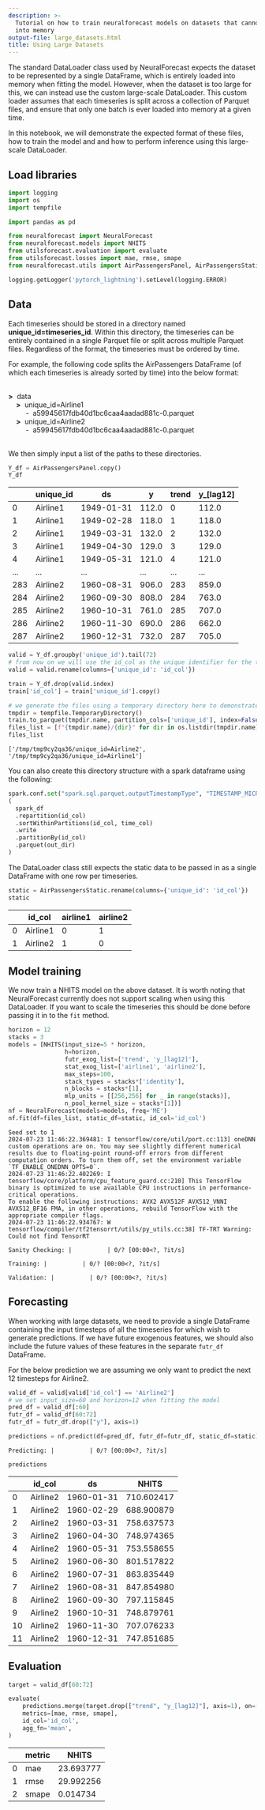 ```yaml
---
description: >-
  Tutorial on how to train neuralforecast models on datasets that cannot fit
  into memory
output-file: large_datasets.html
title: Using Large Datasets
---
```



The standard DataLoader class used by NeuralForecast expects the dataset
to be represented by a single DataFrame, which is entirely loaded into
memory when fitting the model. However, when the dataset is too large
for this, we can instead use the custom large-scale DataLoader. This
custom loader assumes that each timeseries is split across a collection
of Parquet files, and ensure that only one batch is ever loaded into
memory at a given time.

In this notebook, we will demonstrate the expected format of these
files, how to train the model and and how to perform inference using
this large-scale DataLoader.

## Load libraries

```python
import logging
import os
import tempfile

import pandas as pd

from neuralforecast import NeuralForecast
from neuralforecast.models import NHITS
from utilsforecast.evaluation import evaluate
from utilsforecast.losses import mae, rmse, smape
from neuralforecast.utils import AirPassengersPanel, AirPassengersStatic
```


```python
logging.getLogger('pytorch_lightning').setLevel(logging.ERROR)
```

## Data

Each timeseries should be stored in a directory named
**unique_id=timeseries_id**. Within this directory, the timeseries can
be entirely contained in a single Parquet file or split across multiple
Parquet files. Regardless of the format, the timeseries must be ordered
by time.

For example, the following code splits the AirPassengers DataFrame (of
which each timeseries is already sorted by time) into the below format:
<br/> <br/>

**\>**  data  
    **\>**  unique_id=Airline1  
         -  a59945617fdb40d1bc6caa4aadad881c-0.parquet  
    **\>**  unique_id=Airline2  
         -  a59945617fdb40d1bc6caa4aadad881c-0.parquet

<br/> We then simply input a list of the paths to these directories.

```python
Y_df = AirPassengersPanel.copy()
Y_df
```

|     | unique_id | ds         | y     | trend | y\_\[lag12\] |
|-----|-----------|------------|-------|-------|--------------|
| 0   | Airline1  | 1949-01-31 | 112.0 | 0     | 112.0        |
| 1   | Airline1  | 1949-02-28 | 118.0 | 1     | 118.0        |
| 2   | Airline1  | 1949-03-31 | 132.0 | 2     | 132.0        |
| 3   | Airline1  | 1949-04-30 | 129.0 | 3     | 129.0        |
| 4   | Airline1  | 1949-05-31 | 121.0 | 4     | 121.0        |
| ... | ...       | ...        | ...   | ...   | ...          |
| 283 | Airline2  | 1960-08-31 | 906.0 | 283   | 859.0        |
| 284 | Airline2  | 1960-09-30 | 808.0 | 284   | 763.0        |
| 285 | Airline2  | 1960-10-31 | 761.0 | 285   | 707.0        |
| 286 | Airline2  | 1960-11-30 | 690.0 | 286   | 662.0        |
| 287 | Airline2  | 1960-12-31 | 732.0 | 287   | 705.0        |

```python
valid = Y_df.groupby('unique_id').tail(72)
# from now on we will use the id_col as the unique identifier for the timeseries (this is because we are using the unique_id column to partition the data into parquet files)
valid = valid.rename(columns={'unique_id': 'id_col'})

train = Y_df.drop(valid.index)
train['id_col'] = train['unique_id'].copy()

# we generate the files using a temporary directory here to demonstrate the expected file structure
tmpdir = tempfile.TemporaryDirectory()
train.to_parquet(tmpdir.name, partition_cols=['unique_id'], index=False)
files_list = [f"{tmpdir.name}/{dir}" for dir in os.listdir(tmpdir.name)]
files_list
```

``` text
['/tmp/tmp9cy2qa36/unique_id=Airline2', '/tmp/tmp9cy2qa36/unique_id=Airline1']
```

You can also create this directory structure with a spark dataframe
using the following:

```python
spark.conf.set("spark.sql.parquet.outputTimestampType", "TIMESTAMP_MICROS")
(
  spark_df
  .repartition(id_col)
  .sortWithinPartitions(id_col, time_col)
  .write
  .partitionBy(id_col)
  .parquet(out_dir)
)
```

The DataLoader class still expects the static data to be passed in as a
single DataFrame with one row per timeseries.

```python
static = AirPassengersStatic.rename(columns={'unique_id': 'id_col'})
static
```

|     | id_col   | airline1 | airline2 |
|-----|----------|----------|----------|
| 0   | Airline1 | 0        | 1        |
| 1   | Airline2 | 1        | 0        |

## Model training

We now train a NHITS model on the above dataset. It is worth noting that
NeuralForecast currently does not support scaling when using this
DataLoader. If you want to scale the timeseries this should be done
before passing it in to the `fit` method.

```python
horizon = 12
stacks = 3
models = [NHITS(input_size=5 * horizon,
                h=horizon,
                futr_exog_list=['trend', 'y_[lag12]'],
                stat_exog_list=['airline1', 'airline2'],
                max_steps=100,
                stack_types = stacks*['identity'],
                n_blocks = stacks*[1],
                mlp_units = [[256,256] for _ in range(stacks)],
                n_pool_kernel_size = stacks*[1])]
nf = NeuralForecast(models=models, freq='ME')
nf.fit(df=files_list, static_df=static, id_col='id_col')
```

``` text
Seed set to 1
2024-07-23 11:46:22.369481: I tensorflow/core/util/port.cc:113] oneDNN custom operations are on. You may see slightly different numerical results due to floating-point round-off errors from different computation orders. To turn them off, set the environment variable `TF_ENABLE_ONEDNN_OPTS=0`.
2024-07-23 11:46:22.402269: I tensorflow/core/platform/cpu_feature_guard.cc:210] This TensorFlow binary is optimized to use available CPU instructions in performance-critical operations.
To enable the following instructions: AVX2 AVX512F AVX512_VNNI AVX512_BF16 FMA, in other operations, rebuild TensorFlow with the appropriate compiler flags.
2024-07-23 11:46:22.934767: W tensorflow/compiler/tf2tensorrt/utils/py_utils.cc:38] TF-TRT Warning: Could not find TensorRT
```

``` text
Sanity Checking: |          | 0/? [00:00<?, ?it/s]
```

``` text
Training: |          | 0/? [00:00<?, ?it/s]
```

``` text
Validation: |          | 0/? [00:00<?, ?it/s]
```

## Forecasting

When working with large datasets, we need to provide a single DataFrame
containing the input timesteps of all the timeseries for which wish to
generate predictions. If we have future exogenous features, we should
also include the future values of these features in the separate
`futr_df` DataFrame.

For the below prediction we are assuming we only want to predict the
next 12 timesteps for Airline2.

```python
valid_df = valid[valid['id_col'] == 'Airline2']
# we set input_size=60 and horizon=12 when fitting the model
pred_df = valid_df[:60]
futr_df = valid_df[60:72]
futr_df = futr_df.drop(["y"], axis=1)

predictions = nf.predict(df=pred_df, futr_df=futr_df, static_df=static)
```

``` text
Predicting: |          | 0/? [00:00<?, ?it/s]
```

```python
predictions
```

|     | id_col   | ds         | NHITS      |
|-----|----------|------------|------------|
| 0   | Airline2 | 1960-01-31 | 710.602417 |
| 1   | Airline2 | 1960-02-29 | 688.900879 |
| 2   | Airline2 | 1960-03-31 | 758.637573 |
| 3   | Airline2 | 1960-04-30 | 748.974365 |
| 4   | Airline2 | 1960-05-31 | 753.558655 |
| 5   | Airline2 | 1960-06-30 | 801.517822 |
| 6   | Airline2 | 1960-07-31 | 863.835449 |
| 7   | Airline2 | 1960-08-31 | 847.854980 |
| 8   | Airline2 | 1960-09-30 | 797.115845 |
| 9   | Airline2 | 1960-10-31 | 748.879761 |
| 10  | Airline2 | 1960-11-30 | 707.076233 |
| 11  | Airline2 | 1960-12-31 | 747.851685 |

## Evaluation

```python
target = valid_df[60:72]
```


```python
evaluate(
    predictions.merge(target.drop(["trend", "y_[lag12]"], axis=1), on=['id_col', 'ds']),
    metrics=[mae, rmse, smape],
    id_col='id_col',
    agg_fn='mean',
)
```

|     | metric | NHITS     |
|-----|--------|-----------|
| 0   | mae    | 23.693777 |
| 1   | rmse   | 29.992256 |
| 2   | smape  | 0.014734  |

